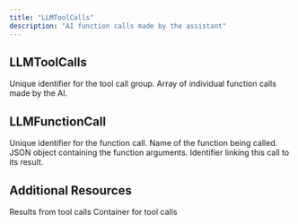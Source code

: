 ```yaml
---
title: "LLMToolCalls"
description: "AI function calls made by the assistant"
---
```


## LLMToolCalls

<ParamField path="id" type="String!" required>
  Unique identifier for the tool call group.
</ParamField>

<ParamField path="functionCalls" type="[LLMFunctionCall!]!" required>
  Array of individual function calls made by the AI.
</ParamField>

## LLMFunctionCall

<ParamField path="id" type="String!" required>
  Unique identifier for the function call.
</ParamField>

<ParamField path="functionName" type="String!" required>
  Name of the function being called.
</ParamField>

<ParamField path="arguments" type="JSON">
  JSON object containing the function arguments.
</ParamField>

<ParamField path="toolCallId" type="String!" required>
  Identifier linking this call to its result.
</ParamField>

## Additional Resources

<CardGroup cols={2}>
  <Card title="LLMToolCallResults Schema" icon="check-circle" href="/integrations/graphql-api/objects/llm-tool-call-results">
    Results from tool calls
  </Card>
  <Card title="DeltaElement Schema" icon="cube" href="/integrations/graphql-api/objects/delta-element">
    Container for tool calls
  </Card>
</CardGroup>
